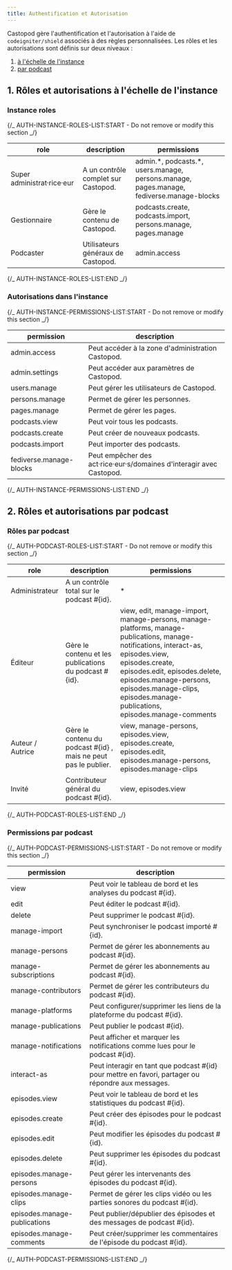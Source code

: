 ```yaml
---
title: Authentification et Autorisation
---
```


Castopod gère l'authentification et l'autorisation à l'aide de
`codeigniter/shield` associés à des règles personnalisées. Les rôles et les
autorisations sont définis sur deux niveaux :

1. [à l'échelle de l'instance](#1-instance-wide-roles-and-permissions)
2. [par podcast](#2-per-podcast-roles-and-permissions)

## 1. Rôles et autorisations à l'échelle de l'instance

### Instance roles

{/_ AUTH-INSTANCE-ROLES-LIST:START - Do not remove or modify this section _/}

| role                       | description                         | permissions                                                                                |
| -------------------------- | ----------------------------------- | ------------------------------------------------------------------------------------------ |
| Super administrat·rice·eur | A un contrôle complet sur Castopod. | admin.\*, podcasts.\*, users.manage, persons.manage, pages.manage, fediverse.manage-blocks |
| Gestionnaire               | Gère le contenu de Castopod.        | podcasts.create, podcasts.import, persons.manage, pages.manage                             |
| Podcaster                  | Utilisateurs généraux de Castopod.  | admin.access                                                                               |

{/_ AUTH-INSTANCE-ROLES-LIST:END _/}

### Autorisations dans l'instance

{/_ AUTH-INSTANCE-PERMISSIONS-LIST:START - Do not remove or modify this section _/}

| permission              | description                                                          |
| ----------------------- | -------------------------------------------------------------------- |
| admin.access            | Peut accéder à la zone d'administration Castopod.                    |
| admin.settings          | Peut accéder aux paramètres de Castopod.                             |
| users.manage            | Peut gérer les utilisateurs de Castopod.                             |
| persons.manage          | Permet de gérer les personnes.                                       |
| pages.manage            | Permet de gérer les pages.                                           |
| podcasts.view           | Peut voir tous les podcasts.                                         |
| podcasts.create         | Peut créer de nouveaux podcasts.                                     |
| podcasts.import         | Peut importer des podcasts.                                          |
| fediverse.manage-blocks | Peut empêcher des act·rice·eur·s/domaines d'interagir avec Castopod. |

{/_ AUTH-INSTANCE-PERMISSIONS-LIST:END _/}

## 2. Rôles et autorisations par podcast

### Rôles par podcast

{/_ AUTH-PODCAST-ROLES-LIST:START - Do not remove or modify this section _/}

| role             | description                                                       | permissions                                                                                                                                                                                                                                                                                 |
| ---------------- | ----------------------------------------------------------------- | ------------------------------------------------------------------------------------------------------------------------------------------------------------------------------------------------------------------------------------------------------------------------------------------- |
| Administrateur   | A un contrôle total sur le podcast #\{id\}.                       | \*                                                                                                                                                                                                                                                                                          |
| Éditeur          | Gère le contenu et les publications du podcast #\{id\}.           | view, edit, manage-import, manage-persons, manage-platforms, manage-publications, manage-notifications, interact-as, episodes.view, episodes.create, episodes.edit, episodes.delete, episodes.manage-persons, episodes.manage-clips, episodes.manage-publications, episodes.manage-comments |
| Auteur / Autrice | Gère le contenu du podcast #\{id\} , mais ne peut pas le publier. | view, manage-persons, episodes.view, episodes.create, episodes.edit, episodes.manage-persons, episodes.manage-clips                                                                                                                                                                         |
| Invité           | Contributeur général du podcast #\{id\}.                          | view, episodes.view                                                                                                                                                                                                                                                                         |

{/_ AUTH-PODCAST-ROLES-LIST:END _/}

### Permissions par podcast

{/_ AUTH-PODCAST-PERMISSIONS-LIST:START - Do not remove or modify this section _/}

| permission                   | description                                                                                          |
| ---------------------------- | ---------------------------------------------------------------------------------------------------- |
| view                         | Peut voir le tableau de bord et les analyses du podcast #\{id\}.                                     |
| edit                         | Peut éditer le podcast #\{id\}.                                                                      |
| delete                       | Peut supprimer le podcast #\{id\}.                                                                   |
| manage-import                | Peut synchroniser le podcast importé #\{id\}.                                                        |
| manage-persons               | Permet de gérer les abonnements au podcast #\{id\}.                                                  |
| manage-subscriptions         | Permet de gérer les abonnements au podcast #\{id\}.                                                  |
| manage-contributors          | Permet de gérer les contributeurs du podcast #\{id\}.                                                |
| manage-platforms             | Peut configurer/supprimer les liens de la plateforme du podcast #\{id\}.                             |
| manage-publications          | Peut publier le podcast #\{id\}.                                                                     |
| manage-notifications         | Peut afficher et marquer les notifications comme lues pour le podcast #\{id\}.                       |
| interact-as                  | Peut interagir en tant que podcast #\{id\} pour mettre en favori, partager ou répondre aux messages. |
| episodes.view                | Peut voir le tableau de bord et les statistiques du podcast #\{id\}.                                 |
| episodes.create              | Peut créer des épisodes pour le podcast #\{id\}.                                                     |
| episodes.edit                | Peut modifier les épisodes du podcast #\{id\}.                                                       |
| episodes.delete              | Peut supprimer les épisodes du podcast #\{id\}.                                                      |
| episodes.manage-persons      | Peut gérer les intervenants des épisodes du podcast #\{id\}.                                         |
| episodes.manage-clips        | Permet de gérer les clips vidéo ou les parties sonores du podcast #\{id\}.                           |
| episodes.manage-publications | Peut publier/dépublier des épisodes et des messages de podcast #\{id\}.                              |
| episodes.manage-comments     | Peut créer/supprimer les commentaires de l'épisode du podcast #\{id\}.                               |

{/_ AUTH-PODCAST-PERMISSIONS-LIST:END _/}
